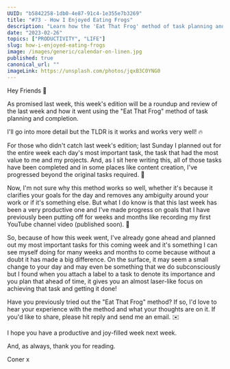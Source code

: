 ```yaml
---
UUID: "b5842258-1db0-4e87-91c4-1e355e7b3269"
title: "#73 - How I Enjoyed Eating Frogs"
description: "Learn how the 'Eat That Frog' method of task planning and completion led to a productive week for me."
date: "2023-02-26"
topics: ["PRODUCTIVITY", "LIFE"]
slug: how-i-enjoyed-eating-frogs
image: /images/generic/calendar-on-linen.jpg
published: true
canonical_url: ""
imageLink: https://unsplash.com/photos/jqxB3C0YNG0
---
```


Hey Friends 👋

As promised last week, this week's edition will be a roundup and review of the last week and how it went using the "Eat That Frog" method of task planning and completion.

I'll go into more detail but the TLDR is it works and works very well! 🔥

For those who didn't catch last week's edition; last Sunday I planned out for the entire week each day's most important task, the task that had the most value to me and my projects. And, as I sit here writing this, all of those tasks have been completed and in some places like content creation, I've progressed beyond the original tasks required. 🤩

Now, I'm not sure why this method works so well, whether it's because it clarifies your goals for the day and removes any ambiguity around your work or if it's something else. But what I do know is that this last week has been a very productive one and I've made progress on goals that I have previously been putting off for weeks and months like recording my first YouTube channel video (published soon). 👀

So, because of how this week went, I've already gone ahead and planned out my most important tasks for this coming week and it's something I can see myself doing for many weeks and months to come because without a doubt it has made a big difference. On the surface, it may seem a small change to your day and may even be something that we do subconsciously but I found when you attach a label to a task to denote its importance and you plan that ahead of time, it gives you an almost laser-like focus on achieving that task and getting it done!

Have you previously tried out the "Eat That Frog" method? If so, I'd love to hear your experience with the method and what your thoughts are on it. If you'd like to share, please hit reply and send me an email. ✉️

I hope you have a productive and joy-filled week next week.

And, as always, thank you for reading.

Coner x
